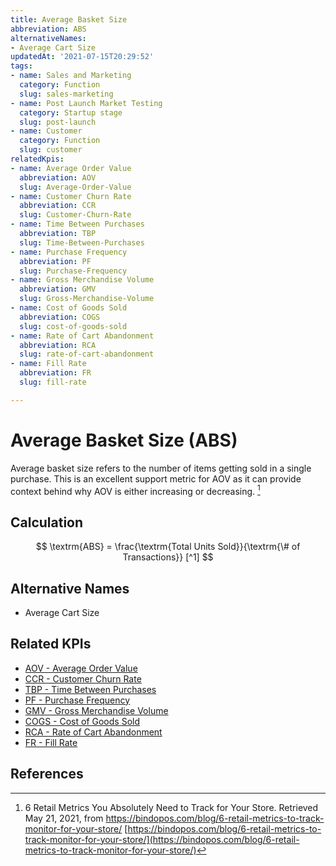 ```yaml
---
title: Average Basket Size
abbreviation: ABS
alternativeNames:
- Average Cart Size
updatedAt: '2021-07-15T20:29:52'
tags:
- name: Sales and Marketing
  category: Function
  slug: sales-marketing
- name: Post Launch Market Testing
  category: Startup stage
  slug: post-launch
- name: Customer
  category: Function
  slug: customer
relatedKpis:
- name: Average Order Value
  abbreviation: AOV
  slug: Average-Order-Value
- name: Customer Churn Rate
  abbreviation: CCR
  slug: Customer-Churn-Rate
- name: Time Between Purchases
  abbreviation: TBP
  slug: Time-Between-Purchases
- name: Purchase Frequency
  abbreviation: PF
  slug: Purchase-Frequency
- name: Gross Merchandise Volume
  abbreviation: GMV
  slug: Gross-Merchandise-Volume
- name: Cost of Goods Sold
  abbreviation: COGS
  slug: cost-of-goods-sold
- name: Rate of Cart Abandonment
  abbreviation: RCA
  slug: rate-of-cart-abandonment
- name: Fill Rate
  abbreviation: FR
  slug: fill-rate

---
```


# Average Basket Size (ABS)

Average basket size refers to the number of items getting sold in a single purchase. This is an excellent support metric for AOV as it can provide context behind why AOV is either increasing or decreasing. [^1]

## Calculation

$$
\textrm{ABS} = \frac{\textrm{Total Units Sold}}{\textrm{\# of Transactions}} [^1]
$$



## Alternative Names

- Average Cart Size

## Related KPIs

- [AOV - Average Order Value](/en/kpis/Average-Order-Value)
- [CCR - Customer Churn Rate](/en/kpis/Customer-Churn-Rate)
- [TBP - Time Between Purchases](/en/kpis/Time-Between-Purchases)
- [PF - Purchase Frequency](/en/kpis/Purchase-Frequency)
- [GMV - Gross Merchandise Volume](/en/kpis/Gross-Merchandise-Volume)
- [COGS - Cost of Goods Sold](/en/kpis/cost-of-goods-sold)
- [RCA - Rate of Cart Abandonment](/en/kpis/rate-of-cart-abandonment)
- [FR - Fill Rate](/en/kpis/fill-rate)

## References

[^1]:  6 Retail Metrics You Absolutely Need to Track for Your Store. Retrieved May 21, 2021, from https://bindopos.com/blog/6-retail-metrics-to-track-monitor-for-your-store/ [https://bindopos.com/blog/6-retail-metrics-to-track-monitor-for-your-store/](https://bindopos.com/blog/6-retail-metrics-to-track-monitor-for-your-store/)
[^2]:  Average Basket Size. Retrieved May 21, 2021, from https://www.klipfolio.com/metrics/marketing/average-basket-size [https://www.klipfolio.com/metrics/marketing/average-basket-size](https://www.klipfolio.com/metrics/marketing/average-basket-size)
